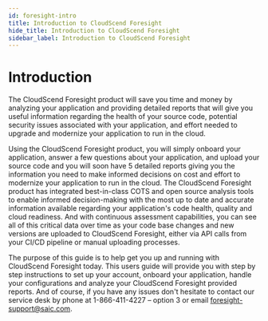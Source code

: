 ```yaml
---
id: foresight-intro
title: Introduction to CloudScend Foresight
hide_title: Introduction to CloudScend Foresight
sidebar_label: Introduction to CloudScend Foresight
---
```


# Introduction

The CloudScend Foresight product will save you time and money by analyzing your application and providing detailed reports that will give you useful information regarding the health of your source code, potential security issues associated with your application, and effort needed to upgrade and modernize your application to run in the cloud.

Using the CloudScend Foresight product, you will simply onboard your application, answer a few questions about your application, and upload your source code and you will soon have 5 detailed reports giving you the information you need to make informed decisions on cost and effort to modernize your application to run in the cloud. The CloudScend Foresight product has integrated best-in-class COTS and open source analysis tools to enable informed decision-making with the most up to date and accurate information available regarding your application's code health, quality and cloud readiness. And with continuous assessment capabilities, you can see all of this critical data over time as your code base changes and new versions are uploaded to CloudScend Foresight, either via API calls from your CI/CD pipeline or manual uploading processes.

The purpose of this guide is to help get you up and running with CloudScend Foresight today. This users guide will provide you with step by step instructions to set up your account, onboard your application, handle your configurations and analyze your CloudScend Foresight provided reports. And of course, if you have any issues don't hesitate to contact our service desk by phone at 1-866-411-4227 – option 3 or email foresight-support@saic.com.
